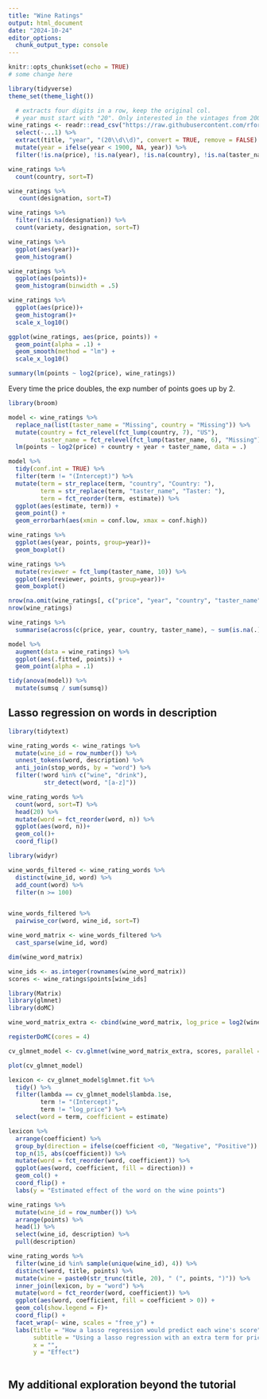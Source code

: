 ```yaml
---
title: "Wine Ratings"
output: html_document
date: "2024-10-24"
editor_options:
  chunk_output_type: console
---
```


```r
knitr::opts_chunk$set(echo = TRUE)
# some change here
```


```r
library(tidyverse)
theme_set(theme_light())

  # extracts four digits in a row, keep the original col.
  # year must start with "20". Only interested in the vintages from 2000 or later. 
wine_ratings <- readr::read_csv("https://raw.githubusercontent.com/rfordatascience/tidytuesday/master/data/2019/2019-05-28/winemag-data-130k-v2.csv") %>%
  select(-...1) %>%
  extract(title, "year", "(20\\d\\d)", convert = TRUE, remove = FALSE) %>%
  mutate(year = ifelse(year < 1900, NA, year)) %>%
  filter(!is.na(price), !is.na(year), !is.na(country), !is.na(taster_name))
```

```r
wine_ratings %>% 
  count(country, sort=T)

wine_ratings %>% 
   count(designation, sort=T)

wine_ratings %>% 
  filter(!is.na(designation)) %>% 
  count(variety, designation, sort=T)

wine_ratings %>% 
  ggplot(aes(year))+
  geom_histogram()

```

```r
wine_ratings %>% 
  ggplot(aes(points))+
  geom_histogram(binwidth = .5)

wine_ratings %>% 
  ggplot(aes(price))+
  geom_histogram()+
  scale_x_log10()
```

```r
ggplot(wine_ratings, aes(price, points)) +
  geom_point(alpha = .1) +
  geom_smooth(method = "lm") + 
  scale_x_log10()
```

```r
summary(lm(points ~ log2(price), wine_ratings))
```
Every time the price doubles, the exp number of points goes up by 2.

```r
library(broom)

model <- wine_ratings %>%
  replace_na(list(taster_name = "Missing", country = "Missing")) %>%
  mutate(country = fct_relevel(fct_lump(country, 7), "US"),
         taster_name = fct_relevel(fct_lump(taster_name, 6), "Missing")) %>%
  lm(points ~ log2(price) + country + year + taster_name, data = .)

model %>%
  tidy(conf.int = TRUE) %>%
  filter(term != "(Intercept)") %>%
  mutate(term = str_replace(term, "country", "Country: "),
         term = str_replace(term, "taster_name", "Taster: "),
         term = fct_reorder(term, estimate)) %>%
  ggplot(aes(estimate, term)) +
  geom_point() +
  geom_errorbarh(aes(xmin = conf.low, xmax = conf.high))
```

```r
wine_ratings %>% 
  ggplot(aes(year, points, group=year))+ 
  geom_boxplot()

wine_ratings %>% 
  mutate(reviewer = fct_lump(taster_name, 10)) %>% 
  ggplot(aes(reviewer, points, group=year))+ 
  geom_boxplot()
```

```r
nrow(na.omit(wine_ratings[, c("price", "year", "country", "taster_name")]))
nrow(wine_ratings)

wine_ratings %>%
  summarise(across(c(price, year, country, taster_name), ~ sum(is.na(.))))

```


```r
model %>% 
  augment(data = wine_ratings) %>% 
  ggplot(aes(.fitted, points)) + 
  geom_point(alpha = .1)

tidy(anova(model)) %>% 
  mutate(sumsq / sum(sumsq))
```

## Lasso regression on words in description

```r
library(tidytext)

wine_rating_words <- wine_ratings %>% 
  mutate(wine_id = row_number()) %>% 
  unnest_tokens(word, description) %>% 
  anti_join(stop_words, by = "word") %>% 
  filter(!word %in% c("wine", "drink"),
          str_detect(word, "[a-z]"))

wine_rating_words %>% 
  count(word, sort=T) %>% 
  head(20) %>% 
  mutate(word = fct_reorder(word, n)) %>% 
  ggplot(aes(word, n))+
  geom_col()+
  coord_flip()


```

```r
library(widyr)

wine_words_filtered <- wine_rating_words %>% 
  distinct(wine_id, word) %>% 
  add_count(word) %>% 
  filter(n >= 100) 


wine_words_filtered %>% 
  pairwise_cor(word, wine_id, sort=T)


```


```r
wine_word_matrix <- wine_words_filtered %>%
  cast_sparse(wine_id, word)

dim(wine_word_matrix)

wine_ids <- as.integer(rownames(wine_word_matrix))
scores <- wine_ratings$points[wine_ids]
```

```r
library(Matrix)
library(glmnet)
library(doMC)

wine_word_matrix_extra <- cbind(wine_word_matrix, log_price = log2(wine_ratings$price[wine_ids]))

registerDoMC(cores = 4)

cv_glmnet_model <- cv.glmnet(wine_word_matrix_extra, scores, parallel = T)

plot(cv_glmnet_model)
```


```r
lexicon <- cv_glmnet_model$glmnet.fit %>% 
  tidy() %>% 
  filter(lambda == cv_glmnet_model$lambda.1se,
         term != "(Intercept)", 
         term != "log_price") %>% 
  select(word = term, coefficient = estimate)

lexicon %>% 
  arrange(coefficient) %>% 
  group_by(direction = ifelse(coefficient <0, "Negative", "Positive")) %>% 
  top_n(15, abs(coefficient)) %>% 
  mutate(word = fct_reorder(word, coefficient)) %>% 
  ggplot(aes(word, coefficient, fill = direction)) + 
  geom_col() + 
  coord_flip() +
  labs(y = "Estimated effect of the word on the wine points")
```

```r
wine_ratings %>% 
  mutate(wine_id = row_number()) %>% 
  arrange(points) %>% 
  head(1) %>% 
  select(wine_id, description) %>% 
  pull(description)

wine_rating_words %>% 
  filter(wine_id %in% sample(unique(wine_id), 4)) %>% 
  distinct(word, title, points) %>% 
  mutate(wine = paste0(str_trunc(title, 20), " (", points, ")")) %>% 
  inner_join(lexicon, by = "word") %>% 
  mutate(word = fct_reorder(word, coefficient)) %>% 
  ggplot(aes(word, coefficient, fill = coefficient > 0)) + 
  geom_col(show.legend = F)+
  coord_flip() + 
  facet_wrap(~ wine, scales = "free_y") + 
  labs(title = "How a lasso regression would predict each wine's score",
       subtitle = "Using a lasso regression with an extra term for price",
       x = "",
       y = "Effect")
  
```


## My additional exploration beyond the tutorial 

```r





```

























